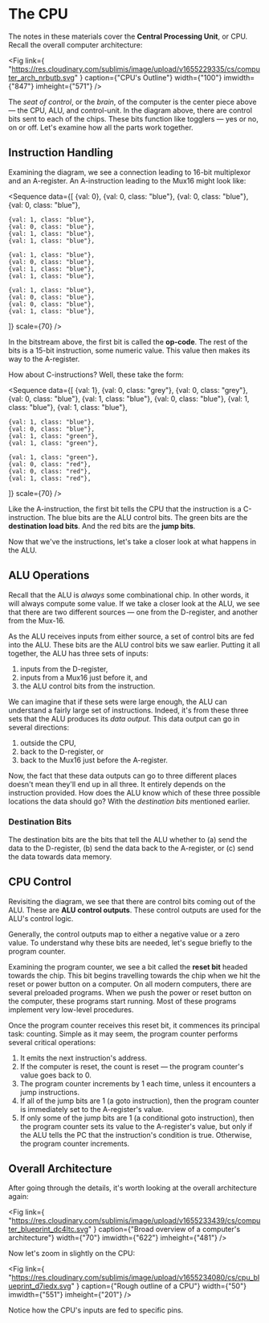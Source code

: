 
# The CPU

The notes in these materials cover the __Central Processing Unit__, or CPU.
Recall the overall computer architecture:

<Fig
	link={
		"https://res.cloudinary.com/sublimis/image/upload/v1655229335/cs/computer_arch_nrbutb.svg"
	}
	caption={"CPU's Outline"}
	width={"100"}
	imwidth={"847"}
	imheight={"571"}
/>

The _seat of control_, or the _brain_, of the computer is the center piece
above — the CPU, ALU, and control-unit. In the diagram above, there are
control bits sent to each of the chips. These bits function like togglers —
yes or no, on or off. Let's examine how all the parts work together.

## Instruction Handling

Examining the diagram, we see a connection leading to 16-bit multiplexor
and an A-register. An A-instruction leading to the Mux16 might look like:

<Sequence data={[
	{val: 0},
	{val: 0, class: "blue"},
	{val: 0, class: "blue"},
	{val: 0, class: "blue"},

    {val: 1, class: "blue"},
    {val: 0, class: "blue"},
    {val: 1, class: "blue"},
    {val: 1, class: "blue"},

    {val: 1, class: "blue"},
    {val: 0, class: "blue"},
    {val: 1, class: "blue"},
    {val: 1, class: "blue"},

    {val: 1, class: "blue"},
    {val: 0, class: "blue"},
    {val: 0, class: "blue"},
    {val: 1, class: "blue"},

]} scale={70} />

In the bitstream above, the first bit is called the __op-code__. The rest
of the bits is a 15-bit instruction, some numeric value. This value then
makes its way to the A-register.

How about C-instructions? Well, these take the form:

<Sequence data={[
	{val: 1},
	{val: 0, class: "grey"},
	{val: 0, class: "grey"},
	{val: 0, class: "blue"},
	{val: 1, class: "blue"},
	{val: 0, class: "blue"},
	{val: 1, class: "blue"},
	{val: 1, class: "blue"},

    {val: 1, class: "blue"},
    {val: 0, class: "blue"},
    {val: 1, class: "green"},
    {val: 1, class: "green"},

    {val: 1, class: "green"},
    {val: 0, class: "red"},
    {val: 0, class: "red"},
    {val: 1, class: "red"},

]} scale={70} />

Like the A-instruction, the first bit tells the CPU that the instruction is
a C-instruction. The blue bits are the ALU control bits. The green bits are
the __destination load bits__. And the red bits are the __jump bits__.

Now that we've the instructions, let's take a closer look at what happens
in the ALU.

## ALU Operations

Recall that the ALU is _always_ some combinational chip. In other words, it
will always compute some value. If we take a closer look at the ALU, we see
that there are two different sources — one from the D-register, and another
from the Mux-16.

As the ALU receives inputs from either source, a set of control bits are
fed into the ALU. These bits are the ALU control bits we saw earlier.
Putting it all together, the ALU has three sets of inputs:

1. inputs from the D-register,
2. inputs from a Mux16 just before it, and
3. the ALU control bits from the instruction.

We can imagine that if these sets were large enough, the ALU can understand
a fairly large set of instructions. Indeed, it's from these three sets that
the ALU produces its _data output_. This data output can go in several
directions:

1. outside the CPU,
2. back to the D-register, or
3. back to the Mux16 just before the A-register.

Now, the fact that these data outputs can go to three different places
doesn't mean they'll end up in all three. It entirely depends on the
instruction provided. How does the ALU know which of these three possible
locations the data should go? With the _destination bits_ mentioned
earlier.

### Destination Bits

The destination bits are the bits that tell the ALU whether to (a) send the
data to the D-register, (b) send the data back to the A-register, or (c)
send the data towards data memory.

## CPU Control

Revisiting the diagram, we see that there are control bits coming out of
the ALU. These are __ALU control outputs__. These control outputs are used
for the ALU's control logic.

Generally, the control outputs map to either a negative value or a zero
value. To understand why these bits are needed, let's segue briefly to the
program counter.

Examining the program counter, we see a bit called the __reset bit__ headed
towards the chip. This bit begins travelling towards the chip when we hit
the reset or power button on a computer. On all modern computers, there are
several preloaded programs. When we push the power or reset button on the
computer, these programs start running. Most of these programs implement
very low-level procedures.

Once the program counter receives this reset bit, it commences its
principal task: counting. Simple as it may seem, the program counter
performs several critical operations:

1. It emits the next instruction's address.
2. If the computer is reset, the count is reset — the program counter's
   value goes back to 0.
3. The program counter increments by 1 each time, unless it encounters a
   jump instructions.
4. If all of the jump bits are 1 (a goto instruction), then the program
   counter is immediately set to the A-register's value.
5. If only some of the jump bits are 1 (a conditional goto instruction),
   then the program counter sets its value to the A-register's value, but
   only if the ALU tells the PC that the instruction's condition is true.
   Otherwise, the program counter increments.

## Overall Architecture

After going through the details, it's worth looking at the overall
architecture again:

<Fig
	link={
		"https://res.cloudinary.com/sublimis/image/upload/v1655233439/cs/computer_blueprint_dc4ltc.svg"
	}
	caption={"Broad overview of a computer's architecture"}
	width={"70"}
	imwidth={"622"}
	imheight={"481"}
/>

Now let's zoom in slightly on the CPU:

<Fig
	link={
		"https://res.cloudinary.com/sublimis/image/upload/v1655234080/cs/cpu_blueprint_d7iedx.svg"
	}
	caption={"Rough outline of a CPU"}
	width={"50"}
	imwidth={"551"}
	imheight={"201"}
/>

Notice how the CPU's inputs are fed to specific pins. 
